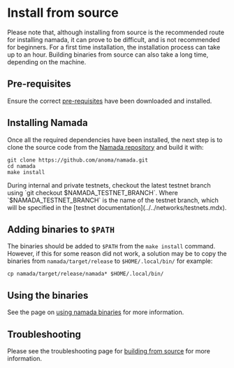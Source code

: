
# Install from source

<Callout type="warning">
Please note that, although installing from source is the recommended route for installing namada, it can prove to be difficult, and is not recommended for beginners. For a first time installation, the installation process can take up to an hour. Building binaries from source can also take a long time, depending on the machine.
</Callout>

## Pre-requisites

Ensure the correct [pre-requisites](./source/pre-requisites.mdx) have been downloaded and installed.

## Installing Namada
Once all the required dependencies have been installed, the next step is to clone the source code from the [Namada repository](https://github.com/anoma/namada) and build it with:

```shell copy
git clone https://github.com/anoma/namada.git
cd namada 
make install
```

<Callout type="warning">
During internal and private testnets, checkout the latest testnet branch using `git checkout $NAMADA_TESTNET_BRANCH`.
Where `$NAMADA_TESTNET_BRANCH` is the name of the testnet branch, which will be specified in the [testnet documentation](../../networks/testnets.mdx).
</Callout>

## Adding binaries to `$PATH`
The binaries should be added to `$PATH` from the `make install` command. 
However, if this for some reason did not work, a solution may be to copy the binaries 
from `namada/target/release` to `$HOME/.local/bin/` for example: 

```shell copy 
cp namada/target/release/namada* $HOME/.local/bin/
```

## Using the binaries
See the page on [using namada binaries](./binaries/overview-of-binaries.mdx) for more information.

## Troubleshooting
Please see the troubleshooting page for [building from source](./source/troubleshooting.mdx) for more information.
